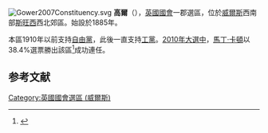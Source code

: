 [[File:Gower2007Constituency.svg|right]]
'''高爾'''（{{lang-en|Gower}}），[[英國|英國]][[英國國會|國會]]一郡選區，位於[[威爾斯|威爾斯]]西南部[[斯旺西|斯旺西]]西北郊區。始設於1885年。

本區1910年以前支持[[英國自由黨|自由黨]]，此後一直支持[[工黨_(英國)|工黨]]。[[2010年英國大選|2010年大選中]]，[[馬丁·卡頓|馬丁·卡頓]]以38.4%選票勝出該區<ref name="">{{cite news
|publisher=[[英國廣播公司|英國廣播公司]]
|date=2010年5月7日
|title=Election 2010/Constituency/Gower
|url=http://news.bbc.co.uk/1/shared/election2010/results/constituency/w06.stm
|accessdate=2010年6月9日
|archive-date=2011年2月3日
|archive-url=https://wayback.archive-it.org/all/20110203092005/http://news.bbc.co.uk/2/shared/election2010/results/constituency/w06.stm
|dead-url=no
}}</ref>成功連任。

==参考文献==
<div class="references-small">
<references></references>
</div>

{{DEFAULTSORT:Gower (UK Parliament constituency)}}
[[Category:英國國會選區_(威爾斯)|Category:英國國會選區 (威爾斯)]]